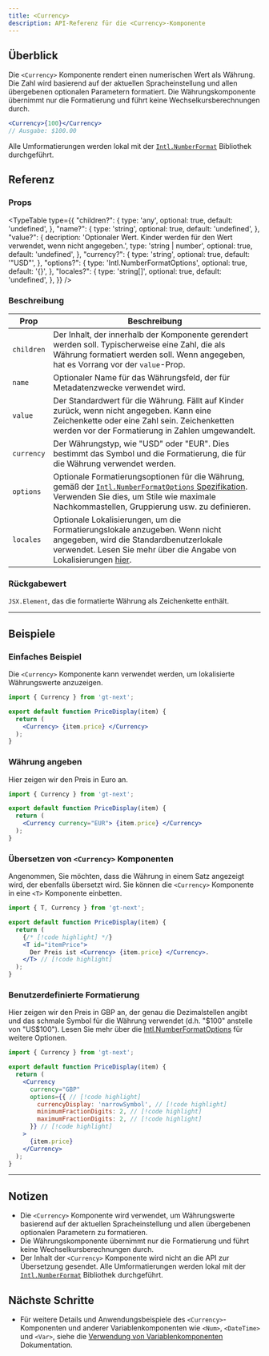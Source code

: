 ```yaml
---
title: <Currency>
description: API-Referenz für die <Currency>-Komponente
---
```


## Überblick

Die `<Currency>` Komponente rendert einen numerischen Wert als Währung.
Die Zahl wird basierend auf der aktuellen Spracheinstellung und allen übergebenen optionalen Parametern formatiert.
Die Währungskomponente übernimmt nur die Formatierung und führt keine Wechselkursberechnungen durch.

```jsx
<Currency>{100}</Currency>
// Ausgabe: $100.00
```

Alle Umformatierungen werden lokal mit der [`Intl.NumberFormat`](https://developer.mozilla.org/en-US/docs/Web/JavaScript/Reference/Global_Objects/Intl/NumberFormat) Bibliothek durchgeführt.

## Referenz

### Props

<TypeTable
  type={{
    "children?": {
        type: 'any',
        optional: true,
        default: 'undefined',
    },
    "name?": {
        type: 'string',
        optional: true,
        default: 'undefined',
    },
    "value?": {
        decription: 'Optionaler Wert. Kinder werden für den Wert verwendet, wenn nicht angegeben.',
        type: 'string | number',
        optional: true,
        default: 'undefined',
    },
    "currency?": {
        type: 'string',
        optional: true,
        default: '"USD"',
    },
    "options?": {
        type: 'Intl.NumberFormatOptions',
        optional: true,
        default: '{}',
    },
    "locales?": {
        type: 'string[]',
        optional: true,
        default: 'undefined',
    },
  }}
/>

### Beschreibung
| Prop      | Beschreibung                                                                                                                                            |
|-----------|--------------------------------------------------------------------------------------------------------------------------------------------------------|
| `children`  | Der Inhalt, der innerhalb der Komponente gerendert werden soll. Typischerweise eine Zahl, die als Währung formatiert werden soll. Wenn angegeben, hat es Vorrang vor der `value`-Prop. |
| `name`      | Optionaler Name für das Währungsfeld, der für Metadatenzwecke verwendet wird.                                                                                      |
| `value`     | Der Standardwert für die Währung. Fällt auf Kinder zurück, wenn nicht angegeben. Kann eine Zeichenkette oder eine Zahl sein. Zeichenketten werden vor der Formatierung in Zahlen umgewandelt.                                  |
| `currency`  | Der Währungstyp, wie "USD" oder "EUR". Dies bestimmt das Symbol und die Formatierung, die für die Währung verwendet werden.                                            |
| `options`   | Optionale Formatierungsoptionen für die Währung, gemäß der [`Intl.NumberFormatOptions` Spezifikation](https://developer.mozilla.org/en-US/docs/Web/JavaScript/Reference/Global_Objects/Intl/NumberFormat). Verwenden Sie dies, um Stile wie maximale Nachkommastellen, Gruppierung usw. zu definieren. |
| `locales`   | Optionale Lokalisierungen, um die Formatierungslokale anzugeben. Wenn nicht angegeben, wird die Standardbenutzerlokale verwendet. Lesen Sie mehr über die Angabe von Lokalisierungen [hier](https://developer.mozilla.org/en-US/docs/Web/JavaScript/Reference/Global_Objects/Intl#locales_argument).                                            |

### Rückgabewert

`JSX.Element`, das die formatierte Währung als Zeichenkette enthält.

---

## Beispiele
### Einfaches Beispiel

Die `<Currency>` Komponente kann verwendet werden, um lokalisierte Währungswerte anzuzeigen.

```jsx title="PriceDisplay.jsx" copy
import { Currency } from 'gt-next';

export default function PriceDisplay(item) {
  return (
    <Currency> {item.price} </Currency>
  );
}
```

### Währung angeben
Hier zeigen wir den Preis in Euro an.

```jsx title="PriceDisplay.jsx" copy
import { Currency } from 'gt-next';

export default function PriceDisplay(item) {
  return (
    <Currency currency="EUR"> {item.price} </Currency> 
  );
}
```

### Übersetzen von `<Currency>` Komponenten
Angenommen, Sie möchten, dass die Währung in einem Satz angezeigt wird, der ebenfalls übersetzt wird.
Sie können die `<Currency>` Komponente in eine `<T>` Komponente einbetten.

```jsx title="PriceDisplay.jsx" copy
import { T, Currency } from 'gt-next';

export default function PriceDisplay(item) {
  return (
    {/* [!code highlight] */}
    <T id="itemPrice">
      Der Preis ist <Currency> {item.price} </Currency>.
    </T> // [!code highlight]
  );
}
```

### Benutzerdefinierte Formatierung

Hier zeigen wir den Preis in GBP an, der genau die Dezimalstellen angibt und das schmale Symbol für die Währung verwendet (d.h. "$100" anstelle von "US$100").
Lesen Sie mehr über die [Intl.NumberFormatOptions](https://developer.mozilla.org/en-US/docs/Web/JavaScript/Reference/Global_Objects/Intl/NumberFormat) für weitere Optionen.

```jsx title="PriceDisplay.jsx" copy
import { Currency } from 'gt-next';

export default function PriceDisplay(item) {
  return (
    <Currency
      currency="GBP"
      options={{ // [!code highlight]
        currencyDisplay: 'narrowSymbol', // [!code highlight]
        minimumFractionDigits: 2, // [!code highlight]
        maximumFractionDigits: 2, // [!code highlight]
      }} // [!code highlight]
    >
      {item.price}
    </Currency>
  );
}
```

---


## Notizen
 * Die `<Currency>` Komponente wird verwendet, um Währungswerte basierend auf der aktuellen Spracheinstellung und allen übergebenen optionalen Parametern zu formatieren.
 * Die Währungskomponente übernimmt nur die Formatierung und führt keine Wechselkursberechnungen durch.
 * Der Inhalt der `<Currency>` Komponente wird nicht an die API zur Übersetzung gesendet.
   Alle Umformatierungen werden lokal mit der [`Intl.NumberFormat`](https://developer.mozilla.org/en-US/docs/Web/JavaScript/Reference/Global_Objects/Intl/NumberFormat) Bibliothek durchgeführt.

## Nächste Schritte
 * Für weitere Details und Anwendungsbeispiele des `<Currency>`-Komponenten und anderer Variablenkomponenten wie `<Num>`, `<DateTime>` und `<Var>`,
   siehe die [Verwendung von Variablenkomponenten](/docs/next/reference/using-variable-components) Dokumentation.